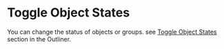 # Toggle Object States

You can change the status of objects or groups.
see [Toggle Object States](./outliner#toggle-object-states) section in the Outliner.





